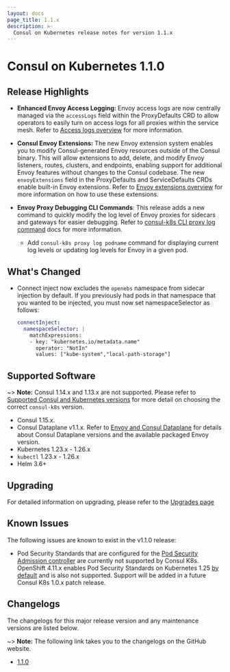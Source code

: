 ```yaml
---
layout: docs
page_title: 1.1.x
description: >-
  Consul on Kubernetes release notes for version 1.1.x
---
```


# Consul on Kubernetes 1.1.0

## Release Highlights

- **Enhanced Envoy Access Logging:** Envoy access logs are now centrally managed via the `accessLogs` field within the ProxyDefaults CRD to allow operators to easily turn on access logs for all proxies within the service mesh. Refer to [Access logs overview](/consul/docs/connect/observability/access-logs) for more information.

- **Consul Envoy Extensions:** The new Envoy extension system enables you to modify Consul-generated Envoy resources outside of the Consul binary. This will allow extensions to add, delete, and modify Envoy listeners, routes, clusters, and endpoints, enabling support for additional Envoy features without changes to the Consul codebase.
The new `envoyExtensions` field in the ProxyDefaults and ServiceDefaults CRDs enable built-in Envoy extensions. Refer to [Envoy extensions overview](/consul/docs/reference/proxy/envoy-extensions) for more information on how to use these extensions.

- **Envoy Proxy Debugging CLI Commands**: This release adds a new command to quickly modify the log level of Envoy proxies for sidecars and gateways for easier debugging.
Refer to [consul-k8s CLI proxy log command](/consul/docs/reference/k8s/consul-k8s-cli#proxy-log) docs for more information.
  * Add `consul-k8s proxy log podname` command for displaying current log levels or updating log levels for Envoy in a given pod.


## What's Changed

- Connect inject now excludes the `openebs` namespace from sidecar injection by default. If you previously had pods in that namespace
that you wanted to be injected, you must now set namespaceSelector as follows:

  ```yaml
  connectInject:
    namespaceSelector: |
      matchExpressions:
      - key: "kubernetes.io/metadata.name"
        operator: "NotIn"
        values: ["kube-system","local-path-storage"]
  ```

## Supported Software

~> **Note:** Consul 1.14.x and 1.13.x are not supported. Please refer to [Supported Consul and Kubernetes versions](/consul/docs/deploy/server/k8s/requirements#supported-consul-and-kubernetes-versions) for more detail on choosing the correct `consul-k8s` version.
- Consul 1.15.x.
- Consul Dataplane v1.1.x. Refer to [Envoy and Consul Dataplane](/consul/docs/reference/proxy/envoy#envoy-and-consul-dataplane) for details about Consul Dataplane versions and the available packaged Envoy version.
- Kubernetes 1.23.x - 1.26.x
- `kubectl` 1.23.x - 1.26.x
- Helm 3.6+

## Upgrading

For detailed information on upgrading, please refer to the [Upgrades page](/consul/docs/k8s/upgrade)

## Known Issues

The following issues are known to exist in the v1.1.0 release:

- Pod Security Standards that are configured for the [Pod Security Admission controller](https://kubernetes.io/blog/2022/08/25/pod-security-admission-stable/) are currently not supported by Consul K8s. OpenShift 4.11.x enables Pod Security Standards on Kubernetes 1.25 [by default](https://connect.redhat.com/en/blog/important-openshift-changes-pod-security-standards) and is also not supported. Support will be added in a future Consul K8s 1.0.x patch release.

## Changelogs

The changelogs for this major release version and any maintenance versions are listed below.

~> **Note:** The following link takes you to the changelogs on the GitHub website.

- [1.1.0](https://github.com/hashicorp/consul-k8s/releases/tag/v1.1.0)
